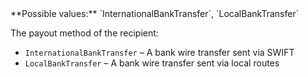 <ParamField body="PayoutMethodType" type="string" required>
**Possible values:** `InternationalBankTransfer`, `LocalBankTransfer`

The payout method of the recipient: 
- `InternationalBankTransfer` – A bank wire transfer sent via SWIFT
- `LocalBankTransfer` – A bank wire transfer sent via local routes
</ParamField>